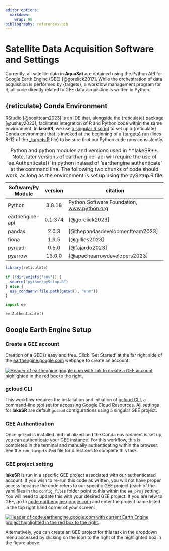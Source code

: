 ```yaml
---
editor_options:
  markdown:
    wrap: 80
bibliography: references.bib
---
```


# Satellite Data Acquisition Software and Settings {#software-settings}

Currently, all satellite data in **AquaSat** are obtained using the Python API
for Google Earth Engine (GEE) [@gorelick2017]. While the orchestration of data
acquisition is performed by {targets}, a workflow management program for R, all
code directly related to GEE data acquisition is written in Python.

## {reticulate} Conda Environment

RStudio [@positteam2023] is an IDE that, alongside the {reticulate} package
[@ushey2023], facilitates integration of R and Python code within the same
environment. In **lakeSR**, we use [a singular R
script](https://github.com/AquaSat/lakeSR/blob/main/python/pySetup.R) to set up
a {reticulate} Conda environment that is invoked at the beginning of a {targets}
run (lines 8-12 of the
[\_targets.R](https://github.com/AquaSat/lakeSR/blob/main/_targets.R) file) to
be sure that our Python code runs consistently.

| Software/Py Module | version | citation                                                     |
|--------------------|:-------:|--------------------------------------------------------------|
| Python             | 3.8.18  | Python Software Foundation, [www.python.org](www.python.org) |
| earthengine-api    | 0.1.374 | [@gorelick2023]                                              |
| pandas             |  2.0.3  | [@thepandasdevelopmentteam2023]                              |
| fiona              |  1.9.5  | [@gillies2023]                                               |
| pyreadr            |  0.5.0  | [@fajardo2023]                                               |
| pyarrow            | 13.0.0  | [@apachearrowdevelopers2023]                                 |

: Python and python modules and versions used in \*\*lakeSR\*\*. Note, later
versions of earthengine-api will require the use of 'ee.Authenticate()' in
python instead of 'earthengine authenticate' at the command line. The following
two chunks of code should work, as long as the environment is set up using the
pySetup.R file:

```r
library(reticulate)

if (!dir.exists("env")) {
  source("python/pySetup.R")
} else {
  use_condaenv(file.path(getwd(), "env"))
}
```

```python
import ee

ee.Authenticate()
```

## Google Earth Engine Setup

### Create a GEE account

Creation of a GEE is easy and free. Click 'Get Started' at the far right side of
the [earthengine.google.com](https://earthengine.google.com) webpage to create
an account:

[![Header of earthengine.google.com with link to create a GEE account
highlighted in the red box to the
right.](images/Screenshot%202023-10-25%20at%2011.56.29%20AM.png)](https://earthengine.google.com)

### gcloud CLI

This workflow requires the installation and initiation of [gcloud
CLI](https://cloud.google.com/sdk/gcloud), a command-line tool set for accessing
Google Cloud Resources. All settings for **lakeSR** are default `gcloud`
configurations using a singular GEE project.

### GEE Authentication

Once `gcloud` is installed and initialized and the Conda environment is set up,
you can authenticate your GEE instance. For this workflow, this is completed in
the terminal and manually authenticating within the browser. See the
`run_targets.Rmd` file for directions to complete this task.

### GEE project setting

**lakeSR** is run in a specific GEE project associated with our authenticated
account. If you wish to re-run this code as written, you will not have proper
access because the code refers to our specific GEE project (each of the yaml
files in the `config_files` folder point to this within the `ee_proj` setting.
You will need to update this with your desired GEE project. If you are new to
GEE, go to [code.earthengine.google.com](https://code.earthengine.google.com)
and enter the project name listed in the top right hand corner of your screen:

[![Header of code.earthengine.google.com with current Earth Engine project
highlighted in the red box to the
right.](images/Screenshot%202023-10-25%20at%2011.34.08%20AM.png)](https://code.earthengine.com)

Alternatively, you can create an GEE project for this task in the dropdown menu
accessed by clicking on the icon to the right of the highlighted box in the
figure above.
